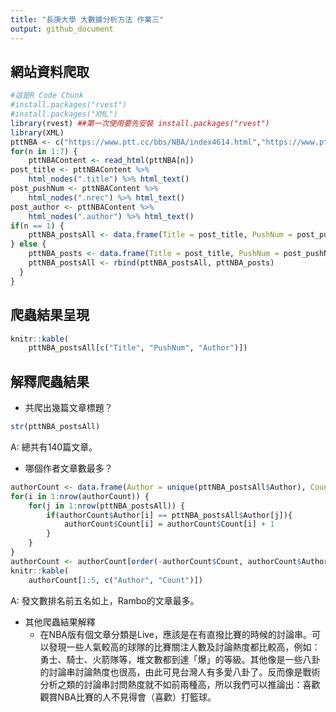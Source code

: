 ```yaml
---
title: "長庚大學 大數據分析方法 作業三"
output: github_document
---
```



## 網站資料爬取
```r
#這是R Code Chunk
#install.packages("rvest")
#install.packages("XML")
library(rvest) ##第一次使用要先安裝 install.packages("rvest")
library(XML)
pttNBA <- c("https://www.ptt.cc/bbs/NBA/index4614.html","https://www.ptt.cc/bbs/NBA/index4615.html", "https://www.ptt.cc/bbs/NBA/index4616.html", "https://www.ptt.cc/bbs/NBA/index4617.html", "https://www.ptt.cc/bbs/NBA/index4618.html", "https://www.ptt.cc/bbs/NBA/index4619.html", "https://www.ptt.cc/bbs/NBA/index4620.html")
for(n in 1:7) {
    pttNBAContent <- read_html(pttNBA[n])
post_title <- pttNBAContent %>%
    html_nodes(".title") %>% html_text()
post_pushNum <- pttNBAContent %>%
    html_nodes(".nrec") %>% html_text()
post_author <- pttNBAContent %>%
    html_nodes(".author") %>% html_text()
if(n == 1) {
    pttNBA_postsAll <- data.frame(Title = post_title, PushNum = post_pushNum, Author = post_author)
} else {
    pttNBA_posts <- data.frame(Title = post_title, PushNum = post_pushNum, Author = post_author)  
    pttNBA_postsAll <- rbind(pttNBA_postsAll, pttNBA_posts)
  }
}
```

## 爬蟲結果呈現
```r
knitr::kable(
    pttNBA_postsAll[c("Title", "PushNum", "Author")])
```

## 解釋爬蟲結果 
- 共爬出幾篇文章標題？
```r
str(pttNBA_postsAll)
```

A: 總共有140篇文章。


- 哪個作者文章數最多？
```r
authorCount <- data.frame(Author = unique(pttNBA_postsAll$Author), Count = 0)
for(i in 1:nrow(authorCount)) {
    for(j in 1:nrow(pttNBA_postsAll)) {
        if(authorCount$Author[i] == pttNBA_postsAll$Author[j]){
            authorCount$Count[i] = authorCount$Count[i] + 1
        }
    }
}
authorCount <- authorCount[order(-authorCount$Count, authorCount$Author),]
knitr::kable(
    authorCount[1:5, c("Author", "Count")])
```

A: 發文數排名前五名如上，Rambo的文章最多。

- 其他爬蟲結果解釋
    - 在NBA版有個文章分類是Live，應該是在有直撥比賽的時候的討論串。可以發現一些人氣較高的球隊的比賽關注人數及討論熱度都比較高，例如：勇士、騎士、火箭隊等，堆文數都到達「爆」的等級。其他像是一些八卦的討論串討論熱度也很高，由此可見台灣人有多愛八卦了。反而像是戰術分析之類的討論串討問熱度就不如前兩種高，所以我們可以推論出：喜歡觀賞NBA比賽的人不見得會（喜歡）打籃球。